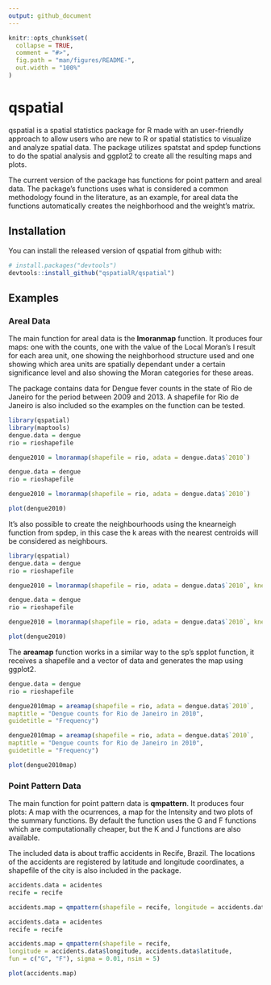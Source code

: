 ```yaml
---
output: github_document
---
```


```r
knitr::opts_chunk$set(
  collapse = TRUE,
  comment = "#>",
  fig.path = "man/figures/README-",
  out.width = "100%"
)
```
# qspatial

<!-- badges: start -->
<!-- badges: end -->

qspatial is a spatial statistics package for R made with an user-friendly approach to allow users who are new to R or spatial statistics to visualize and analyze spatial data. The package utilizes spatstat and spdep functions to do the spatial analysis and ggplot2 to create all the resulting maps and plots.

The current version of the package has functions for point pattern and areal data. The package's functions uses what is considered a common methodology found in the literature, as an example, for areal data the functions automatically creates the neighborhood and the weight's matrix.

## Installation

You can install the released version of qspatial from github with:

```r
# install.packages("devtools")
devtools::install_github("qspatialR/qspatial")
```
## Examples

### Areal Data

The main function for areal data is the **lmoranmap** function. It produces four maps: one with the counts, one with the value of the Local Moran's I result for each area unit, one showing the neighborhood structure used and one showing which area units are spatially dependant under a certain significance level and also showing the Moran categories for these areas.

The package contains data for Dengue fever counts in the state of Rio de Janeiro for the period between 2009 and 2013. A shapefile for Rio de Janeiro is also included so the examples on the function can be tested.

```r
library(qspatial)
library(maptools)
dengue.data = dengue
rio = rioshapefile

dengue2010 = lmoranmap(shapefile = rio, adata = dengue.data$`2010`)
```

```r
dengue.data = dengue
rio = rioshapefile

dengue2010 = lmoranmap(shapefile = rio, adata = dengue.data$`2010`)
```

```r
plot(dengue2010)
```

It's also possible to create the neighbourhoods using the knearneigh function from spdep, in this case the k areas with the nearest centroids will be considered as neighbours.

```r
library(qspatial)
dengue.data = dengue
rio = rioshapefile

dengue2010 = lmoranmap(shapefile = rio, adata = dengue.data$`2010`, knearest = 5)
```

```r
dengue.data = dengue
rio = rioshapefile

dengue2010 = lmoranmap(shapefile = rio, adata = dengue.data$`2010`, knearest = 5)
```

```r
plot(dengue2010)
```

The **areamap** function works in a similar way to the sp's spplot function, it receives a shapefile and a vector of data and generates the map using ggplot2.

```r
dengue.data = dengue
rio = rioshapefile

dengue2010map = areamap(shapefile = rio, adata = dengue.data$`2010`,
maptitle = "Dengue counts for Rio de Janeiro in 2010",
guidetitle = "Frequency")
```

```r
dengue2010map = areamap(shapefile = rio, adata = dengue.data$`2010`,
maptitle = "Dengue counts for Rio de Janeiro in 2010",
guidetitle = "Frequency")
```

```r
plot(dengue2010map)
```

### Point Pattern Data

The main function for point pattern data is **qmpattern**. It produces four plots: A map with the ocurrences, a map for the Intensity and two plots of the summary functions. By default the function uses the G and F functions which are computationally cheaper, but the K and J functions are also available.

The included data is about traffic accidents in Recife, Brazil. The locations of the accidents are registered by latitude and longitude coordinates, a shapefile of the city is also included in the package. 

```r
accidents.data = acidentes
recife = recife

accidents.map = qmpattern(shapefile = recife, longitude = accidents.data$longitude, accidents.data$latitude, fun = c("G", "F"), sigma = 0.01, nsim = 5)
```

```r
accidents.data = acidentes
recife = recife

accidents.map = qmpattern(shapefile = recife,
longitude = accidents.data$longitude, accidents.data$latitude,
fun = c("G", "F"), sigma = 0.01, nsim = 5)
```

```r
plot(accidents.map)
```
